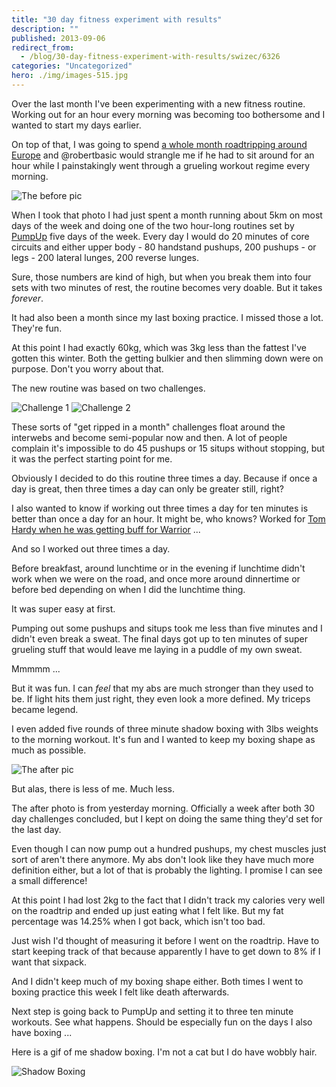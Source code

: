 ```yaml
---
title: "30 day fitness experiment with results"
description: ""
published: 2013-09-06
redirect_from:
  - /blog/30-day-fitness-experiment-with-results/swizec/6326
categories: "Uncategorized"
hero: ./img/images-515.jpg
---
```


Over the last month I've been experimenting with a new fitness routine. Working out for an hour every morning was becoming too bothersome and I wanted to start my days earlier.

On top of that, I was going to spend [a whole month roadtripping around Europe](https://swizec.com/blog/a-month-on-the-road/) and @robertbasic would strangle me if he had to sit around for an hour while I painstakingly went through a grueling workout regime every morning.

![The before pic](./img/The-before-pic67c43e.jpeg)

When I took that photo I had just spent a month running about 5km on most days of the week and doing one of the two hour-long routines set by [PumpUp](http://pumpup.co/) five days of the week. Every day I would do 20 minutes of core circuits and either upper body - 80 handstand pushups, 200 pushups - or legs - 200 lateral lunges, 200 reverse lunges.

Sure, those numbers are kind of high, but when you break them into four sets with two minutes of rest, the routine becomes very doable. But it takes _forever_.

It had also been a month since my last boxing practice. I missed those a lot. They're fun.

At this point I had exactly 60kg, which was 3kg less than the fattest I've gotten this winter. Both the getting bulkier and then slimming down were on purpose. Don't you worry about that.

The new routine was based on two challenges.

![Challenge 1](./img/images-515.jpg) ![Challenge 2](./img/images-517.jpg)

These sorts of "get ripped in a month" challenges float around the interwebs and become semi-popular now and then. A lot of people complain it's impossible to do 45 pushups or 15 situps without stopping, but it was the perfect starting point for me.

Obviously I decided to do this routine three times a day. Because if once a day is great, then three times a day can only be greater still, right?

I also wanted to know if working out three times a day for ten minutes is better than once a day for an hour. It might be, who knows? Worked for [Tom Hardy when he was getting buff for Warrior](http://www.cagepotato.com/check-out-tom-hardys-warrior-workout/) ...

And so I worked out three times a day.

Before breakfast, around lunchtime or in the evening if lunchtime didn't work when we were on the road, and once more around dinnertime or before bed depending on when I did the lunchtime thing.

It was super easy at first.

Pumping out some pushups and situps took me less than five minutes and I didn't even break a sweat. The final days got up to ten minutes of super grueling stuff that would leave me laying in a puddle of my own sweat.

Mmmmm ...

But it was fun. I can _feel_ that my abs are much stronger than they used to be. If light hits them just right, they even look a more defined. My triceps became legend.

I even added five rounds of three minute shadow boxing with 3lbs weights to the morning workout. It's fun and I wanted to keep my boxing shape as much as possible.

![The after pic](./img/images-518.jpg)

But alas, there is less of me. Much less.

The after photo is from yesterday morning. Officially a week after both 30 day challenges concluded, but I kept on doing the same thing they'd set for the last day.

Even though I can now pump out a hundred pushups, my chest muscles just sort of aren't there anymore. My abs don't look like they have much more definition either, but a lot of that is probably the lighting. I promise I can see a small difference!

At this point I had lost 2kg to the fact that I didn't track my calories very well on the roadtrip and ended up just eating what I felt like. But my fat percentage was 14.25% when I got back, which isn't too bad.

Just wish I'd thought of measuring it before I went on the roadtrip. Have to start keeping track of that because apparently I have to get down to 8% if I want that sixpack.

And I didn't keep much of my boxing shape either. Both times I went to boxing practice this week I felt like death afterwards.

Next step is going back to PumpUp and setting it to three ten minute workouts. See what happens. Should be especially fun on the days I also have boxing ...

Here is a gif of me shadow boxing. I'm not a cat but I do have wobbly hair.

![Shadow Boxing](./img/images-519.gif)